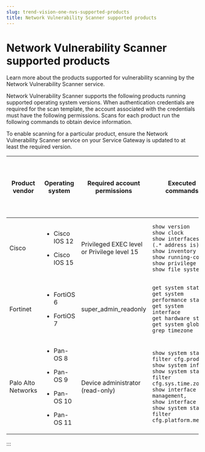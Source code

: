 ```yaml
---
slug: trend-vision-one-nvs-supported-products
title: Network Vulnerability Scanner supported products
---
```

# Network Vulnerability Scanner supported products

Learn more about the products supported for vulnerability scanning by the Network Vulnerability Scanner service.

Network Vulnerability Scanner supports the following products running supported operating system versions. When authentication credentials are required for the scan template, the account associated with the credentials must have the following permissions. Scans for each product run the following commands to obtain device information.

To enable scanning for a particular product, ensure the Network Vulnerability Scanner service on your Service Gateway is updated to at least the required version.

<table>
<colgroup>
<col style="width: 20%" />
<col style="width: 20%" />
<col style="width: 20%" />
<col style="width: 20%" />
<col style="width: 20%" />
</colgroup>
<thead>
<tr>
<th><p>Product vendor</p></th>
<th><p>Operating system</p></th>
<th><p>Required account permissions</p></th>
<th><p>Executed commands</p></th>
<th><p>Required Network Vulnerability Scanner service version</p></th>
</tr>
</thead>
<tbody>
<tr>
<td><p>Cisco</p></td>
<td><ul>
<li><p>Cisco IOS 12</p></li>
<li><p>Cisco IOS 15</p></li>
</ul></td>
<td><p>Privileged EXEC level or Privilege level 15</p></td>
<td><pre class="python"><code>show version
show clock
show interfaces | i (.* address is)
show inventory
show running-config
show privilege
show file systems</code></pre></td>
<td><p>1.0.0 or later</p></td>
</tr>
<tr>
<td><p>Fortinet</p></td>
<td><ul>
<li><p>FortiOS 6</p></li>
<li><p>FortiOS 7</p></li>
</ul></td>
<td><p>super_admin_readonly</p></td>
<td><pre class="python"><code>get system status
get system performance status
get system interface
get hardware status
get system global | grep timezone</code></pre></td>
<td><p>1.0.3 or later</p></td>
</tr>
<tr>
<td><p>Palo Alto Networks</p></td>
<td><ul>
<li><p>Pan-OS 8</p></li>
<li><p>Pan-OS 9</p></li>
<li><p>Pan-OS 10</p></li>
<li><p>Pan-OS 11</p></li>
</ul></td>
<td><p>Device administrator (read-only)</p></td>
<td><pre class="codeblock"><code>show system state filter cfg.product,
show system info,
show system state filter cfg.sys.time.zone,
show interface management,
show interface all,
show system state filter cfg.platform.memory</code></pre></td>
<td><p>1.1.0 or later</p></td>
</tr>
</tbody>
</table>
:::
